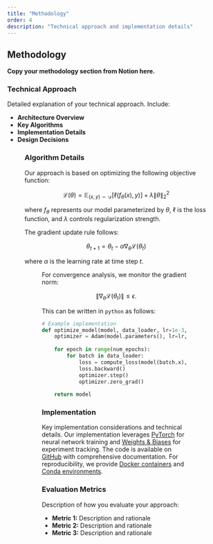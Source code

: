 ```yaml
---
title: "Methodology"
order: 4
description: "Technical approach and implementation details"
---
```



## Methodology

**Copy your methodology section from Notion here.**

### Technical Approach

Detailed explanation of your technical approach. Include:

- **Architecture Overview**
- **Key Algorithms**
- **Implementation Details**
- **Design Decisions**

<Figure 
  src="/images/run01-epoch.svg" 
  caption="Figure 3: Training progress across epochs showing loss convergence"
  alt="Training epoch progression"
/>

### Algorithm Details

Our approach is based on optimizing the following objective function:

$$
\mathcal{L}(\theta) = \mathbb{E}_{(x,y) \sim \mathcal{D}} \left[ \ell(f_\theta(x), y) \right] + \lambda \|\theta\|_2^2
$$

where $f_\theta$ represents our model parameterized by $\theta$, $\ell$ is the loss function, and $\lambda$ controls regularization strength.

The gradient update rule follows:

$$
\theta_{t+1} = \theta_t - \alpha \nabla_\theta \mathcal{L}(\theta_t)
$$

where $\alpha$ is the learning rate at time step $t$.

<Figure 
  src="/images/learning-rate.svg" 
  caption="Figure 2: Learning rate schedule showing adaptive decay during training"
  alt="Learning rate schedule plot"
/>

For convergence analysis, we monitor the gradient norm:

$$
\|\nabla_\theta \mathcal{L}(\theta_t)\| \leq \epsilon.
$$

This can be written in `python` as follows:

```python
# Example implementation
def optimize_model(model, data_loader, lr=1e-3, lambda_reg=1e-4):
    optimizer = Adam(model.parameters(), lr=lr, weight_decay=lambda_reg)
    
    for epoch in range(num_epochs):
        for batch in data_loader:
            loss = compute_loss(model(batch.x), batch.y)
            loss.backward()
            optimizer.step()
            optimizer.zero_grad()
    
    return model
```

### Implementation

Key implementation considerations and technical details. Our implementation leverages [PyTorch](https://pytorch.org) for neural network training and [Weights & Biases](https://wandb.ai) for experiment tracking. The code is available on [GitHub](https://github.com) with comprehensive documentation. For reproducibility, we provide [Docker containers](https://docker.com) and [Conda environments](https://conda.io).

<YouTubePlayer 
  videoId="fJ9rUzIMcZQ" 
  caption="Technical demonstration of your methodology"
  autoplay={false}
/>

### Evaluation Metrics

Description of how you evaluate your approach:

- **Metric 1:** Description and rationale
- **Metric 2:** Description and rationale  
- **Metric 3:** Description and rationale